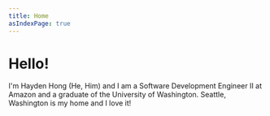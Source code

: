 ```yaml
---
title: Home
asIndexPage: true
---
```


# Hello!

I'm Hayden Hong (He, Him) and I am a Software Development Engineer II at Amazon and a graduate of the University of Washington.
Seattle, Washington is my home and I love it!